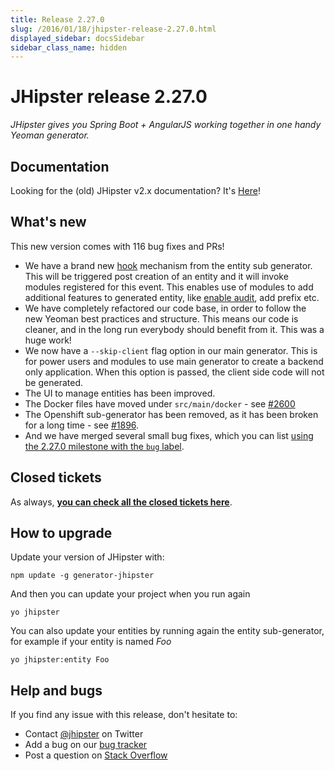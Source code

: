```yaml
---
title: Release 2.27.0
slug: /2016/01/18/jhipster-release-2.27.0.html
displayed_sidebar: docsSidebar
sidebar_class_name: hidden
---
```


JHipster release 2.27.0
==================

*JHipster gives you Spring Boot + AngularJS working together in one handy Yeoman generator.*

Documentation
----------

Looking for the (old) JHipster v2.x documentation? It's [Here](/documentation-archive)!

What's new
----------

This new version comes with 116 bug fixes and PRs!

- We have a brand new [hook](/modules/creating-a-module/#hooks) mechanism from the entity sub generator. This will be triggered post creation of an entity and it will invoke modules registered for this event. This enables use of modules to add additional features to generated entity, like [enable audit](/modules/marketplace/details/generator-jhipster-entity-audit/), add prefix etc.
- We have completely refactored our code base, in order to follow the new Yeoman best practices and structure. This means our code is cleaner, and in the long run everybody should benefit from it. This was a huge work!
- We now have a `--skip-client` flag option in our main generator. This is for power users and modules to use main generator to create a backend only application. When this option is passed, the client side code will not be generated.
- The UI to manage entities has been improved.
- The Docker files have moved under `src/main/docker` - see [#2600](https://github.com/jhipster/generator-jhipster/issues/2600)
- The Openshift sub-generator has been removed, as it has been broken for a long time - see [#1896](https://github.com/jhipster/generator-jhipster/issues/1896).
- And we have merged several small bug fixes, which you can list [using the 2.27.0 milestone with the `bug` label](https://github.com/jhipster/generator-jhipster/issues?utf8=%E2%9C%93&q=is%3Aissue+milestone%3A2.27.0+is%3Aclosed+label%3Abug).

Closed tickets
------------

As always, __[you can check all the closed tickets here](https://github.com/jhipster/generator-jhipster/issues?q=milestone%3A2.27.0+is%3Aclosed)__.

How to upgrade
------------

Update your version of JHipster with:

```
npm update -g generator-jhipster
```

And then you can update your project when you run again

```
yo jhipster
```

You can also update your entities by running again the entity sub-generator, for example if your entity is named _Foo_

```
yo jhipster:entity Foo
```

Help and bugs
--------------

If you find any issue with this release, don't hesitate to:

- Contact [@jhipster](https://twitter.com/jhipster) on Twitter
- Add a bug on our [bug tracker](https://github.com/jhipster/generator-jhipster/issues?state=open)
- Post a question on [Stack Overflow](http://stackoverflow.com/tags/jhipster/info)
